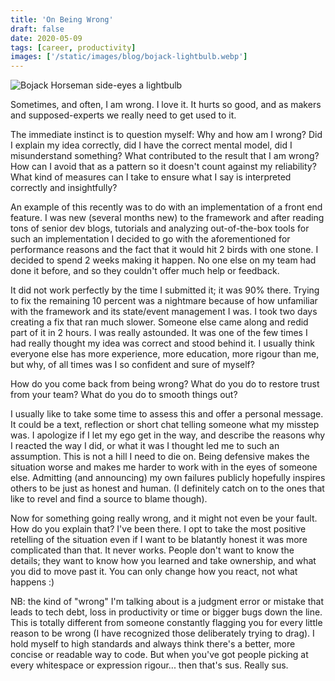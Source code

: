 ```yaml
---
title: 'On Being Wrong'
draft: false
date: 2020-05-09
tags: [career, productivity]
images: ['/static/images/blog/bojack-lightbulb.webp']
---
```


![Bojack Horseman side-eyes a lightbulb](/static/images/blog/bojack-lightbulb.webp)

Sometimes, and often, I am wrong. I love it. It hurts so good, and as makers and supposed-experts we really need to get used to it.

The immediate instinct is to question myself: Why and how am I wrong? Did I explain my idea correctly, did I have the correct mental model, did I misunderstand something? What contributed to the result that I am wrong? How can I avoid that as a pattern so it doesn't count against my reliability? What kind of measures can I take to ensure what I say is interpreted correctly and insightfully?

An example of this recently was to do with an implementation of a front end feature. I was new (several months new) to the framework and after reading tons of senior dev blogs, tutorials and analyzing out-of-the-box tools for such an implementation I decided to go with the aforementioned for performance reasons and the fact that it would hit 2 birds with one stone. I decided to spend 2 weeks making it happen. No one else on my team had done it before, and so they couldn't offer much help or feedback.

It did not work perfectly by the time I submitted it; it was 90% there. Trying to fix the remaining 10 percent was a nightmare because of how unfamiliar with the framework and its state/event management I was.
I took two days creating a fix that ran much slower. Someone else came along and redid part of it in 2 hours. I was really astounded. It was one of the few times I had really thought my idea was correct and stood behind it. I usually think everyone else has more experience, more education, more rigour than me, but why, of all times was I so confident and sure of myself?

How do you come back from being wrong? What do you do to restore trust from your team? What do you do to smooth things out?

I usually like to take some time to assess this and offer a personal message. It could be a text, reflection or short chat telling someone what my misstep was. I apologize if I let my ego get in the way, and describe the reasons why I reacted the way I did, or what it was I thought led me to such an assumption.
This is not a hill I need to die on. Being defensive makes the situation worse and makes me harder to work with in the eyes of someone else. Admitting (and announcing) my own failures publicly hopefully inspires others to be just as honest and human. (I definitely catch on to the ones that like to revel and find a source to blame though).

Now for something going really wrong, and it might not even be your fault. How do you explain that? I've been there. I opt to take the most positive retelling of the situation even if I want to be blatantly honest it was more complicated than that. It never works. People don't want to know the details; they want to know how you learned and take ownership, and what you did to move past it. You can only change how you react, not what happens :)

NB: the kind of "wrong" I'm talking about is a judgment error or mistake that leads to tech debt, loss in productivity or time or bigger bugs down the line. This is totally different from someone constantly flagging you for every little reason to be wrong (I have recognized those deliberately trying to drag). I hold myself to high standards and always think there's a better, more concise or readable way to code. But when you've got people picking at every whitespace or expression rigour... then that's sus. Really sus.
